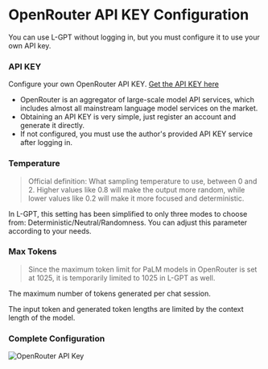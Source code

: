 # OpenRouter API KEY Configuration

You can use L-GPT without logging in, but you must configure it to use your own API key.

### API KEY

Configure your own OpenRouter API KEY. [Get the API KEY here](https://openrouter.ai/)

- OpenRouter is an aggregator of large-scale model API services, which includes almost all mainstream language model services on the market.
- Obtaining an API KEY is very simple, just register an account and generate it directly.
- If not configured, you must use the author's provided API KEY service after logging in.

### Temperature

> Official definition: What sampling temperature to use, between 0 and 2. Higher values like 0.8 will make the output more random, while lower values like 0.2 will make it more focused and deterministic.

In L-GPT, this setting has been simplified to only three modes to choose from: Deterministic/Neutral/Randomness. You can adjust this parameter according to your needs.

### Max Tokens

> Since the maximum token limit for PaLM models in OpenRouter is set at 1025, it is temporarily limited to 1025 in L-GPT as well.

The maximum number of tokens generated per chat session.

The input token and generated token lengths are limited by the context length of the model.

### Complete Configuration

![OpenRouter API Key](/api-key-configure/openRouter/configure.png)
